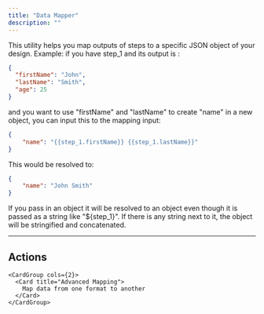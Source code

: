 ```yaml
---
title: "Data Mapper"
description: ""
---
```

This utility helps you map outputs of steps to a specific JSON object of your design.
Example:
if you have step_1 and its output is :

```json
{
  "firstName": "John",
  "lastName": "Smith",
  "age": 25
}
```

and you want to use "firstName" and "lastName" to create "name" in a new object, you can input this to the mapping input:

```json
{
    "name": "{{step_1.firstName}} {{step_1.lastName}}"
}
```

This would be resolved to:

```json
{
    "name": "John Smith"
}
```
<Warning>If you pass in an object it will be resolved to an object even though it is passed as 
a string like "\$\{step_1}".
If there is any string next to it, the object will be stringified and concatenated.</Warning>

---

## Actions


    <CardGroup cols={2}>
      <Card title="Advanced Mapping">
        Map data from one format to another
      </Card>
    </CardGroup>
  
